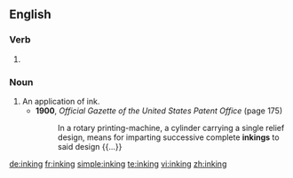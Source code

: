 ==English==

===Verb===
{{head|en|present participle}}

# {{present participle of|ink|lang=en|nocat=1}}

===Noun===
{{en-noun}}

# An application of ink.
#* '''1900''', ''Official Gazette of the United States Patent Office'' (page 175)
#*: In a rotary printing-machine, a cylinder carrying a single relief design, means for imparting successive complete '''inkings''' to said design {{...}}

[[de:inking]]
[[fr:inking]]
[[simple:inking]]
[[te:inking]]
[[vi:inking]]
[[zh:inking]]
